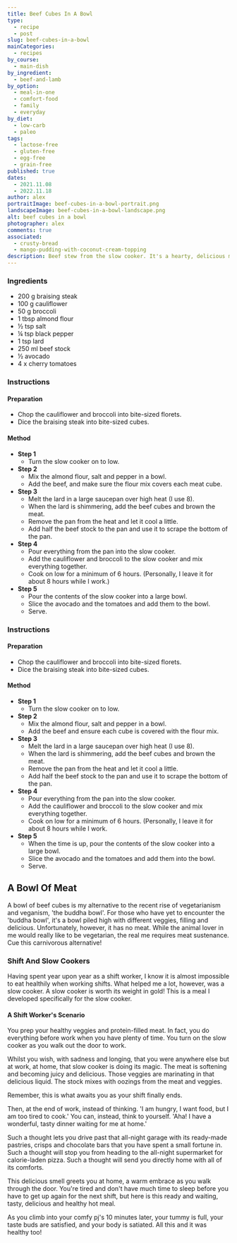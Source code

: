 ```yaml
---
title: Beef Cubes In A Bowl
type:
  - recipe
  - post
slug: beef-cubes-in-a-bowl
mainCategories: 
  - recipes
by_course: 
  - main-dish
by_ingredient: 
  - beef-and-lamb
by_option:
  - meal-in-one
  - comfort-food 
  - family
  - everyday
by_diet: 
  - low-carb
  - paleo
tags: 
  - lactose-free
  - gluten-free
  - egg-free
  - grain-free
published: true
dates: 
  - 2021.11.08
  - 2022.11.18
author: alex
portraitImage: beef-cubes-in-a-bowl-portrait.png
landscapeImage: beef-cubes-in-a-bowl-landscape.png
alt: beef cubes in a bowl
photographer: alex
comments: true 
associated:
  - crusty-bread
  - mango-pudding-with-coconut-cream-topping
description: Beef stew from the slow cooker. It's a hearty, delicious meal by itself - the most comforting of comfort food to warm up with after a long day.
---
```


<Ingredients>

### Ingredients

  - 200 g braising steak
  - 100 g cauliflower
  - 50 g broccoli
  - 1 tbsp almond flour
  - ½ tsp salt
  - ¼ tsp black pepper
  - 1 tsp lard
  - 250 ml beef stock
  - ½ avocado
  - 4 x cherry tomatoes

</Ingredients>

<Instructions>

### Instructions

#### Preparation

  - Chop the cauliflower and broccoli into bite-sized florets.
  - Dice the braising steak into bite-sized cubes.

#### Method

  - **Step 1**
    - Turn the slow cooker on to low.
  - **Step 2**
    - Mix the almond flour, salt and pepper in a bowl.
    - Add the beef, and make sure the flour mix covers each meat cube.
  - **Step 3**
    - Melt the lard in a large saucepan over high heat (I use 8). 
    - When the lard is shimmering, add the beef cubes and brown the meat.
    - Remove the pan from the heat and let it cool a little.
    - Add half the beef stock to the pan and use it to scrape the bottom of
  the pan.
  - **Step 4**
    - Pour everything from the pan into the slow cooker. 
    - Add the cauliflower and broccoli to the slow cooker and mix everything
  together.
    - Cook on low for a minimum of 6 hours. (Personally, I leave it for about 8 hours while I work.)
  - **Step 5** 
    - Pour the contents of the slow cooker into a large bowl.
    - Slice the avocado and the tomatoes and add them to the bowl.
    - Serve.

</Instructions>

<Instructions>

### Instructions

#### Preparation

  - Chop the cauliflower and broccoli into bite-sized florets.
  - Dice the braising steak into bite-sized cubes.

#### Method

  - **Step 1**
    - Turn the slow cooker on to low.
  - **Step 2**
    - Mix the almond flour, salt and pepper in a bowl.
    - Add the beef and ensure each cube is covered with the flour mix.
  - **Step 3**
    - Melt the lard in a large saucepan over high heat (I use 8). 
    - When the lard is shimmering, add the beef cubes and brown the meat.
    - Remove the pan from the heat and let it cool a little.
    - Add half the beef stock to the pan and use it to scrape the bottom of
  the pan.
  - **Step 4**
    - Pour everything from the pan into the slow cooker. 
    - Add the cauliflower and broccoli to the slow cooker and mix everything
  together.
    - Cook on low for a minimum of 6 hours. (Personally, I leave it for about 8
  hours while I work.
  - **Step 5** 
    - When the time is up, pour the contents of the slow cooker into a
  large bowl.
    - Slice the avocado and the tomatoes and add them into the bowl.
    - Serve.

</Instructions>

<RecipeContent>

## A Bowl Of Meat

A bowl of beef cubes is my alternative to the recent rise of vegetarianism and veganism, 'the buddha bowl'. For those who have yet to encounter the 'buddha bowl', it's a bowl piled high with different veggies, filling and delicious. Unfortunately, however, it has no meat. While the animal lover in me would really like to be vegetarian, the real me requires meat sustenance. Cue this carnivorous alternative!

### Shift And Slow Cookers

Having spent year upon year as a shift worker, I know it is almost impossible to eat healthily when working shifts. What helped me a lot, however, was a slow cooker. A slow cooker is worth its weight in gold! This is a meal I developed specifically for the slow cooker. 

#### A Shift Worker's Scenario

You prep your healthy veggies and protein-filled meat. In fact, you do everything before work when you have plenty of time. You turn on the slow cooker as you walk out the door to work.

Whilst you wish, with sadness and longing, that you were anywhere else but at work, at home, that slow cooker is doing its magic. The meat is softening and becoming juicy and delicious. Those veggies are marinating in that delicious liquid. The stock mixes with oozings from the meat and veggies. 

Remember, this is what awaits you as your shift finally ends.

Then, at the end of work, instead of thinking. 'I am hungry, I want food, but I am too tired to cook.' You can, instead, think to yourself. 'Aha! I have a wonderful, tasty dinner waiting for me at home.'

Such a thought lets you drive past that all-night garage with its ready-made pastries, crisps and chocolate bars that you have spent a small fortune in. Such a thought will stop you from heading to the all-night supermarket for calorie-laden pizza. Such a thought will send you directly home with all of its comforts. 

This delicious smell greets you at home, a warm embrace as you walk through the door. You're tired and don't have much time to sleep before you have to get up again for the next shift, but here is this ready and waiting, tasty, delicious and healthy hot meal. 

As you climb into your comfy pj's 10 minutes later, your tummy is full, your taste buds are satisfied, and your body is satiated. All this and it was healthy too!

</RecipeContent>